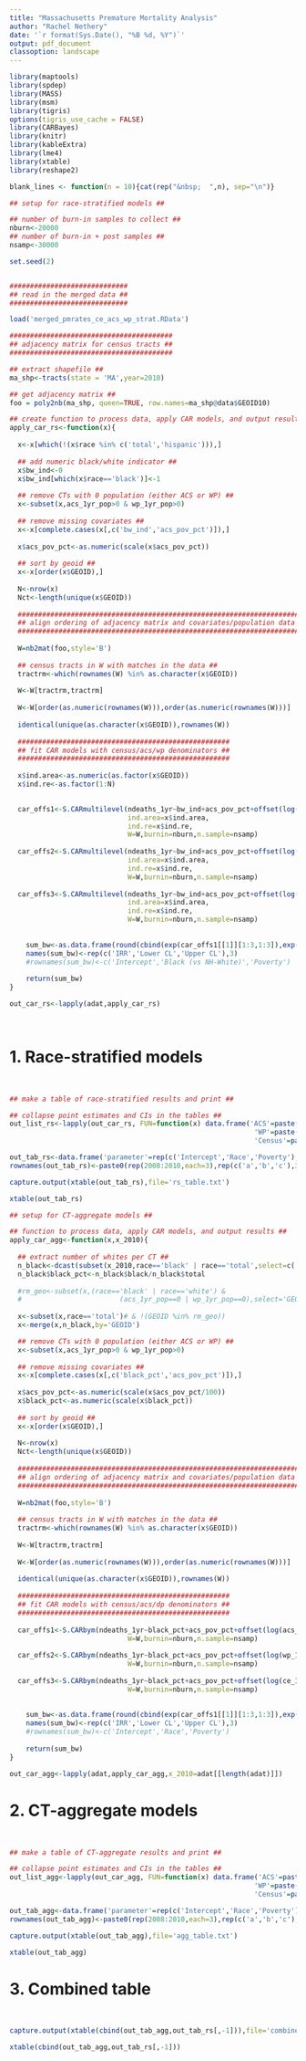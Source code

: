 ```yaml
---
title: "Massachusetts Premature Mortality Analysis"
author: "Rachel Nethery"
date: '`r format(Sys.Date(), "%B %d, %Y")`'
output: pdf_document
classoption: landscape
---
```


```r
library(maptools)
library(spdep)
library(MASS)
library(msm)
library(tigris)
options(tigris_use_cache = FALSE)
library(CARBayes)
library(knitr)
library(kableExtra)
library(lme4)
library(xtable)
library(reshape2)

blank_lines <- function(n = 10){cat(rep("&nbsp;  ",n), sep="\n")}
```

```r

## setup for race-stratified models ##

## number of burn-in samples to collect ##
nburn<-20000
## number of burn-in + post samples ##
nsamp<-30000

set.seed(2)


#############################
## read in the merged data ##
#############################

load('merged_pmrates_ce_acs_wp_strat.RData')

########################################
## adjacency matrix for census tracts ##
########################################

## extract shapefile ##
ma_shp<-tracts(state = 'MA',year=2010)

## get adjacency matrix ##
foo = poly2nb(ma_shp, queen=TRUE, row.names=ma_shp@data$GEOID10)

## create function to process data, apply CAR models, and output results ##
apply_car_rs<-function(x){
  
  x<-x[which(!(x$race %in% c('total','hispanic'))),]
  
  ## add numeric black/white indicator ##
  x$bw_ind<-0
  x$bw_ind[which(x$race=='black')]<-1
  
  ## remove CTs with 0 population (either ACS or WP) ##
  x<-subset(x,acs_1yr_pop>0 & wp_1yr_pop>0)
  
  ## remove missing covariates ##
  x<-x[complete.cases(x[,c('bw_ind','acs_pov_pct')]),]
  
  x$acs_pov_pct<-as.numeric(scale(x$acs_pov_pct))
  
  ## sort by geoid ##
  x<-x[order(x$GEOID),]
  
  N<-nrow(x)
  Nct<-length(unique(x$GEOID))
  
  #######################################################################
  ## align ordering of adjacency matrix and covariates/population data ##
  #######################################################################
  
  W=nb2mat(foo,style='B')
  
  ## census tracts in W with matches in the data ##
  tractrm<-which(rownames(W) %in% as.character(x$GEOID))
  
  W<-W[tractrm,tractrm]
  
  W<-W[order(as.numeric(rownames(W))),order(as.numeric(rownames(W)))]
  
  identical(unique(as.character(x$GEOID)),rownames(W))
  
  ####################################################
  ## fit CAR models with census/acs/wp denominators ##
  ####################################################
  
  x$ind.area<-as.numeric(as.factor(x$GEOID))
  x$ind.re<-as.factor(1:N)
  

  car_offs1<-S.CARmultilevel(ndeaths_1yr~bw_ind+acs_pov_pct+offset(log(acs_1yr_istexp)),family="poisson",data=x,
                             ind.area=x$ind.area,
                             ind.re=x$ind.re,
                             W=W,burnin=nburn,n.sample=nsamp)
  
  car_offs2<-S.CARmultilevel(ndeaths_1yr~bw_ind+acs_pov_pct+offset(log(wp_1yr_istexp)),family="poisson",data=x,
                             ind.area=x$ind.area,
                             ind.re=x$ind.re,
                             W=W,burnin=nburn,n.sample=nsamp)
      
  car_offs3<-S.CARmultilevel(ndeaths_1yr~bw_ind+acs_pov_pct+offset(log(ce_1yr_istexp)),family="poisson",data=x,
                             ind.area=x$ind.area,
                             ind.re=x$ind.re,
                             W=W,burnin=nburn,n.sample=nsamp)
    
    
    sum_bw<-as.data.frame(round(cbind(exp(car_offs1[[1]][1:3,1:3]),exp(car_offs2[[1]][1:3,1:3]),exp(car_offs3[[1]][1:3,1:3])),2))
    names(sum_bw)<-rep(c('IRR','Lower CL','Upper CL'),3)
    #rownames(sum_bw)<-c('Intercept','Black (vs NH-White)','Poverty')
    
    return(sum_bw)
}

out_car_rs<-lapply(adat,apply_car_rs)

 
```

# 1. Race-stratified models
&nbsp;
&nbsp;

```r

## make a table of race-stratified results and print ##

## collapse point estimates and CIs in the tables ##
out_list_rs<-lapply(out_car_rs, FUN=function(x) data.frame('ACS'=paste(x[,1],paste0('(',apply( x[ ,2:3] , 1 , paste0 , collapse = "," ),')')),
                                                            'WP'=paste(x[,4],paste0('(',apply( x[ ,5:6] , 1 , paste0 , collapse = "," ),')')),
                                                            'Census'=paste(x[,7],paste0('(',apply( x[ ,8:9] , 1 , paste0 , collapse = "," ),')'))))

out_tab_rs<-data.frame('parameter'=rep(c('Intercept','Race','Poverty'),3),rbind(out_list_rs[[1]],out_list_rs[[2]],out_list_rs[[3]]))
rownames(out_tab_rs)<-paste0(rep(2008:2010,each=3),rep(c('a','b','c'),3))

capture.output(xtable(out_tab_rs),file='rs_table.txt')

xtable(out_tab_rs)

```

```r

## setup for CT-aggregate models ##

## function to process data, apply CAR models, and output results ##
apply_car_agg<-function(x,x_2010){
  
  ## extract number of whites per CT ##
  n_black<-dcast(subset(x_2010,race=='black' | race=='total',select=c('GEOID','race','acs_1yr_pop')),GEOID~race)
  n_black$black_pct<-n_black$black/n_black$total
  
  #rm_geo<-subset(x,(race=='black' | race=='white') & 
  #                        (acs_1yr_pop==0 | wp_1yr_pop==0),select='GEOID')[,1]
  
  x<-subset(x,race=='total')# & !(GEOID %in% rm_geo))
  x<-merge(x,n_black,by='GEOID')

  ## remove CTs with 0 population (either ACS or WP) ##
  x<-subset(x,acs_1yr_pop>0 & wp_1yr_pop>0)
  
  ## remove missing covariates ##
  x<-x[complete.cases(x[,c('black_pct','acs_pov_pct')]),]
  
  x$acs_pov_pct<-as.numeric(scale(x$acs_pov_pct/100))
  x$black_pct<-as.numeric(scale(x$black_pct))
  
  ## sort by geoid ##
  x<-x[order(x$GEOID),]
  
  N<-nrow(x)
  Nct<-length(unique(x$GEOID))
  
  #######################################################################
  ## align ordering of adjacency matrix and covariates/population data ##
  #######################################################################
  
  W=nb2mat(foo,style='B')
  
  ## census tracts in W with matches in the data ##
  tractrm<-which(rownames(W) %in% as.character(x$GEOID))
  
  W<-W[tractrm,tractrm]
  
  W<-W[order(as.numeric(rownames(W))),order(as.numeric(rownames(W)))]
  
  identical(unique(as.character(x$GEOID)),rownames(W))
  
  ####################################################
  ## fit CAR models with census/acs/dp denominators ##
  ####################################################
  
  car_offs1<-S.CARbym(ndeaths_1yr~black_pct+acs_pov_pct+offset(log(acs_1yr_istexp)),family="poisson",data=x,
                             W=W,burnin=nburn,n.sample=nsamp)
  
  car_offs2<-S.CARbym(ndeaths_1yr~black_pct+acs_pov_pct+offset(log(wp_1yr_istexp)),family="poisson",data=x,
                             W=W,burnin=nburn,n.sample=nsamp)
      
  car_offs3<-S.CARbym(ndeaths_1yr~black_pct+acs_pov_pct+offset(log(ce_1yr_istexp)),family="poisson",data=x,
                             W=W,burnin=nburn,n.sample=nsamp)
    
    
    sum_bw<-as.data.frame(round(cbind(exp(car_offs1[[1]][1:3,1:3]),exp(car_offs2[[1]][1:3,1:3]),exp(car_offs3[[1]][1:3,1:3])),2))
    names(sum_bw)<-rep(c('IRR','Lower CL','Upper CL'),3)
    #rownames(sum_bw)<-c('Intercept','Race','Poverty')
    
    return(sum_bw)
}

out_car_agg<-lapply(adat,apply_car_agg,x_2010=adat[[length(adat)]])

```

# 2. CT-aggregate models
&nbsp;
&nbsp;

```r

## make a table of CT-aggregate results and print ##

## collapse point estimates and CIs in the tables ##
out_list_agg<-lapply(out_car_agg, FUN=function(x) data.frame('ACS'=paste(x[,1],paste0('(',apply( x[ ,2:3] , 1 , paste0 , collapse = "," ),')')),
                                                            'WP'=paste(x[,4],paste0('(',apply( x[ ,5:6] , 1 , paste0 , collapse = "," ),')')),
                                                            'Census'=paste(x[,7],paste0('(',apply( x[ ,8:9] , 1 , paste0 , collapse = "," ),')'))))

out_tab_agg<-data.frame('parameter'=rep(c('Intercept','Race','Poverty'),3),rbind(out_list_agg[[1]],out_list_agg[[2]],out_list_agg[[3]]))
rownames(out_tab_agg)<-paste0(rep(2008:2010,each=3),rep(c('a','b','c'),3))

capture.output(xtable(out_tab_agg),file='agg_table.txt')

xtable(out_tab_agg)

```

# 3. Combined table
&nbsp;
&nbsp;

```r

capture.output(xtable(cbind(out_tab_agg,out_tab_rs[,-1])),file='combined_table.txt')

xtable(cbind(out_tab_agg,out_tab_rs[,-1]))

```
